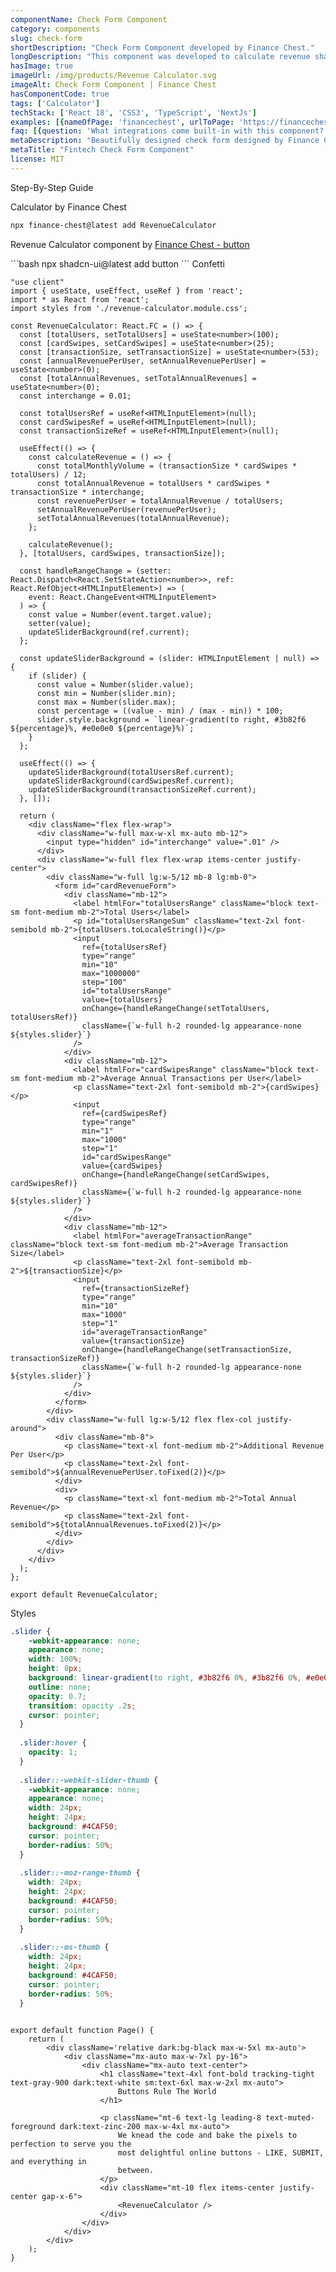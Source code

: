 ```yaml
---
componentName: Check Form Component
category: components
slug: check-form
shortDescription: "Check Form Component developed by Finance Chest."
longDescription: "This component was developed to calculate revenue share a fintech as a service provider will offer to a partner."
hasImage: true
imageUrl: /img/products/Revenue Calculator.svg
imageAlt: Check Form Component | Finance Chest
hasComponentCode: true
tags: ['Calculator']
techStack: ['React 18', 'CSS3', 'TypeScript', 'NextJs']
examples: [{nameOfPage: 'financechest', urlToPage: 'https://financechest.io', descriptionOfUsage: 'financechest is using the confetti effect after someone made a purchase!', imgageSrcOfUsage: ''}]
faq: [{question: 'What integrations come built-in with this component?', answer: 'This component can be used "as is" and was built without any specific API integration in mind.'}]
metaDescription: "Beautifully designed check form designed by Finance Chest"
metaTitle: "Fintech Check Form Component"
license: MIT
---
```


<SubSectionOuterContainer id="Docs">
<SubSectionTitle>Step-By-Step Guide</SubSectionTitle>
<SubSectionInnerContainer  className="border-l-2 border-gray-300 space-y-12 max-w-5xl mt-4 px-1 pl-10 items-start overflow-x-hidden">
<HowToStep index='1' title="Install Dependencies">

Calculator by Finance Chest 

<CodeBlock fileName="cli">

```bash
npx finance-chest@latest add RevenueCalculator
```

</CodeBlock>

Revenue Calculator component by [Finance Chest - button](https://ui.shadcn.com/docs/components/button)

<CodeBlock fileName="cli">
```bash
npx shadcn-ui@latest add button
```
</CodeBlock>

</HowToStep>
<HowToStep index='2' title="Copy the Source Code">
Confetti
<CodeBlock fileName="@/component/RevenueCalculator.tsx">

```tsx
"use client"
import { useState, useEffect, useRef } from 'react';
import * as React from 'react';
import styles from './revenue-calculator.module.css';

const RevenueCalculator: React.FC = () => {
  const [totalUsers, setTotalUsers] = useState<number>(100);
  const [cardSwipes, setCardSwipes] = useState<number>(25);
  const [transactionSize, setTransactionSize] = useState<number>(53);
  const [annualRevenuePerUser, setAnnualRevenuePerUser] = useState<number>(0);
  const [totalAnnualRevenues, setTotalAnnualRevenues] = useState<number>(0);
  const interchange = 0.01;

  const totalUsersRef = useRef<HTMLInputElement>(null);
  const cardSwipesRef = useRef<HTMLInputElement>(null);
  const transactionSizeRef = useRef<HTMLInputElement>(null);

  useEffect(() => {
    const calculateRevenue = () => {
      const totalMonthlyVolume = (transactionSize * cardSwipes * totalUsers) / 12;
      const totalAnnualRevenue = totalUsers * cardSwipes * transactionSize * interchange;
      const revenuePerUser = totalAnnualRevenue / totalUsers;
      setAnnualRevenuePerUser(revenuePerUser);
      setTotalAnnualRevenues(totalAnnualRevenue);
    };

    calculateRevenue();
  }, [totalUsers, cardSwipes, transactionSize]);

  const handleRangeChange = (setter: React.Dispatch<React.SetStateAction<number>>, ref: React.RefObject<HTMLInputElement>) => (
    event: React.ChangeEvent<HTMLInputElement>
  ) => {
    const value = Number(event.target.value);
    setter(value);
    updateSliderBackground(ref.current);
  };

  const updateSliderBackground = (slider: HTMLInputElement | null) => {
    if (slider) {
      const value = Number(slider.value);
      const min = Number(slider.min);
      const max = Number(slider.max);
      const percentage = ((value - min) / (max - min)) * 100;
      slider.style.background = `linear-gradient(to right, #3b82f6 ${percentage}%, #e0e0e0 ${percentage}%)`;
    }
  };

  useEffect(() => {
    updateSliderBackground(totalUsersRef.current);
    updateSliderBackground(cardSwipesRef.current);
    updateSliderBackground(transactionSizeRef.current);
  }, []);

  return (
    <div className="flex flex-wrap">
      <div className="w-full max-w-xl mx-auto mb-12">
        <input type="hidden" id="interchange" value=".01" />
      </div>
      <div className="w-full flex flex-wrap items-center justify-center">
        <div className="w-full lg:w-5/12 mb-8 lg:mb-0">
          <form id="cardRevenueForm">
            <div className="mb-12">
              <label htmlFor="totalUsersRange" className="block text-sm font-medium mb-2">Total Users</label>
              <p id="totalUsersRangeSum" className="text-2xl font-semibold mb-2">{totalUsers.toLocaleString()}</p>
              <input
                ref={totalUsersRef}
                type="range"
                min="10"
                max="1000000"
                step="100"
                id="totalUsersRange"
                value={totalUsers}
                onChange={handleRangeChange(setTotalUsers, totalUsersRef)}
                className={`w-full h-2 rounded-lg appearance-none ${styles.slider}`}
              />
            </div>
            <div className="mb-12">
              <label htmlFor="cardSwipesRange" className="block text-sm font-medium mb-2">Average Annual Transactions per User</label>
              <p className="text-2xl font-semibold mb-2">{cardSwipes}</p>
              <input
                ref={cardSwipesRef}
                type="range"
                min="1"
                max="1000"
                step="1"
                id="cardSwipesRange"
                value={cardSwipes}
                onChange={handleRangeChange(setCardSwipes, cardSwipesRef)}
                className={`w-full h-2 rounded-lg appearance-none ${styles.slider}`}
              />
            </div>
            <div className="mb-12">
              <label htmlFor="averageTransactionRange" className="block text-sm font-medium mb-2">Average Transaction Size</label>
              <p className="text-2xl font-semibold mb-2">${transactionSize}</p>
              <input
                ref={transactionSizeRef}
                type="range"
                min="10"
                max="1000"
                step="1"
                id="averageTransactionRange"
                value={transactionSize}
                onChange={handleRangeChange(setTransactionSize, transactionSizeRef)}
                className={`w-full h-2 rounded-lg appearance-none ${styles.slider}`}
              />
            </div>
          </form>
        </div>
        <div className="w-full lg:w-5/12 flex flex-col justify-around">
          <div className="mb-8">
            <p className="text-xl font-medium mb-2">Additional Revenue Per User</p>
            <p className="text-2xl font-semibold">${annualRevenuePerUser.toFixed(2)}</p>
          </div>
          <div>
            <p className="text-xl font-medium mb-2">Total Annual Revenue</p>
            <p className="text-2xl font-semibold">${totalAnnualRevenues.toFixed(2)}</p>
          </div>
        </div>
      </div>
    </div>
  );
};

export default RevenueCalculator;

```

</CodeBlock>
Styles
<CodeBlock fileName="@/styles/revenue-calculator.module.css">

```css
.slider {
    -webkit-appearance: none;
    appearance: none;
    width: 100%;
    height: 8px;
    background: linear-gradient(to right, #3b82f6 0%, #3b82f6 0%, #e0e0e0 0%, #e0e0e0 100%);
    outline: none;
    opacity: 0.7;
    transition: opacity .2s;
    cursor: pointer;
  }
  
  .slider:hover {
    opacity: 1;
  }
  
  .slider::-webkit-slider-thumb {
    -webkit-appearance: none;
    appearance: none;
    width: 24px;
    height: 24px;
    background: #4CAF50;
    cursor: pointer;
    border-radius: 50%;
  }
  
  .slider::-moz-range-thumb {
    width: 24px;
    height: 24px;
    background: #4CAF50;
    cursor: pointer;
    border-radius: 50%;
  }
  
  .slider::-ms-thumb {
    width: 24px;
    height: 24px;
    background: #4CAF50;
    cursor: pointer;
    border-radius: 50%;
  }
  
```

</CodeBlock>
</HowToStep>
<HowToStep index='3' title="Use in your App">
<CodeBlock fileName="page.tsx">

```tsx
export default function Page() {
	return (
		<div className='relative dark:bg-black max-w-5xl mx-auto'>
			<div className="mx-auto max-w-7xl py-16">
				<div className="mx-auto text-center">
					<h1 className="text-4xl font-bold tracking-tight text-gray-900 dark:text-white sm:text-6xl max-w-2xl mx-auto">
						Buttons Rule The World
					</h1>

					<p className="mt-6 text-lg leading-8 text-muted-foreground dark:text-zinc-200 max-w-4xl mx-auto">
						We knead the code and bake the pixels to perfection to serve you the
						most delightful online buttons - LIKE, SUBMIT, and everything in
						between.
					</p>
					<div className="mt-10 flex items-center justify-center gap-x-6">
						<RevenueCalculator />
					</div>
				</div>
			</div>
		</div>
	);
}
```

</CodeBlock>
</HowToStep>
</SubSectionInnerContainer>
</SubSectionOuterContainer>
